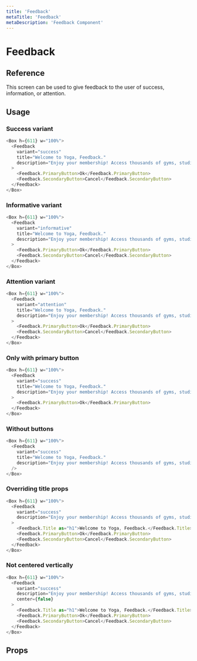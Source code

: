 ```yaml
---
title: 'Feedback'
metaTitle: 'Feedback'
metaDescription: 'Feedback Component'
---
```


# Feedback

## Reference

This screen can be used to give feedback to the user of success, information, or attention.

## Usage

### Success variant

```javascript
<Box h={611} w="100%">
  <Feedback
    variant="success"
    title="Welcome to Yoga, Feedback."
    description="Enjoy your membership! Access thousands of gyms, studios and wellness  app."
  >
    <Feedback.PrimaryButton>Ok</Feedback.PrimaryButton>
    <Feedback.SecondaryButton>Cancel</Feedback.SecondaryButton>
  </Feedback>
</Box>
```

### Informative variant

```javascript
<Box h={611} w="100%">
  <Feedback
    variant="informative"
    title="Welcome to Yoga, Feedback."
    description="Enjoy your membership! Access thousands of gyms, studios and wellness  app."
  >
    <Feedback.PrimaryButton>Ok</Feedback.PrimaryButton>
    <Feedback.SecondaryButton>Cancel</Feedback.SecondaryButton>
  </Feedback>
</Box>
```

### Attention variant

```javascript
<Box h={611} w="100%">
  <Feedback
    variant="attention"
    title="Welcome to Yoga, Feedback."
    description="Enjoy your membership! Access thousands of gyms, studios and wellness  app."
  >
    <Feedback.PrimaryButton>Ok</Feedback.PrimaryButton>
    <Feedback.SecondaryButton>Cancel</Feedback.SecondaryButton>
  </Feedback>
</Box>
```

### Only with primary button

```javascript
<Box h={611} w="100%">
  <Feedback
    variant="success"
    title="Welcome to Yoga, Feedback."
    description="Enjoy your membership! Access thousands of gyms, studios and wellness  app."
  >
    <Feedback.PrimaryButton>Ok</Feedback.PrimaryButton>
  </Feedback>
</Box>
```

### Without buttons

```javascript
<Box h={611} w="100%">
  <Feedback
    variant="success"
    title="Welcome to Yoga, Feedback."
    description="Enjoy your membership! Access thousands of gyms, studios and wellness  app."
  />
</Box>
```

### Overriding title props

```javascript
<Box h={611} w="100%">
  <Feedback
    variant="success"
    description="Enjoy your membership! Access thousands of gyms, studios and wellness  app."
  >
    <Feedback.Title as="h1">Welcome to Yoga, Feedback.</Feedback.Title>
    <Feedback.PrimaryButton>Ok</Feedback.PrimaryButton>
    <Feedback.SecondaryButton>Cancel</Feedback.SecondaryButton>
  </Feedback>
</Box>
```

### Not centered vertically

```javascript
<Box h={611} w="100%">
  <Feedback
    variant="success"
    description="Enjoy your membership! Access thousands of gyms, studios and wellness  app."
    center={false}
  >
    <Feedback.Title as="h1">Welcome to Yoga, Feedback.</Feedback.Title>
    <Feedback.PrimaryButton>Ok</Feedback.PrimaryButton>
    <Feedback.SecondaryButton>Cancel</Feedback.SecondaryButton>
  </Feedback>
</Box>
```

## Props

<PropsTable component="Feedback" platform="web" />
